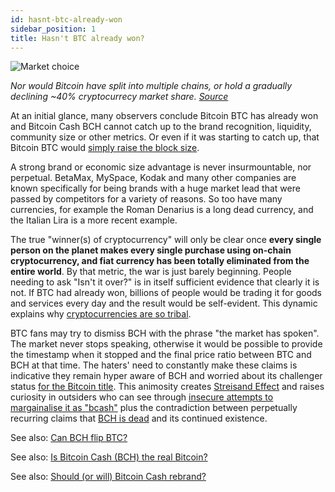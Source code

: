 ```yaml
---
id: hasnt-btc-already-won
sidebar_position: 1
title: Hasn't BTC already won?
---
```



<img src={marketChoice} alt="Market choice" />

_Nor would Bitcoin have split into multiple chains, or hold a gradually declining ~40% cryptocurrecy market share. [Source](https://twitter.com/MarcFalzon/status/1635442319120908291)_

At an initial glance, many observers conclude Bitcoin BTC has already won and Bitcoin Cash BCH cannot catch up to the brand recognition, liquidity, community size or other metrics. Or even if it was starting to catch up, that Bitcoin BTC would [simply raise the block size](/faqs/BCH-vs-BTC/what-if-btc-raises-block-size).

A strong brand or economic size advantage is never insurmountable, nor perpetual. BetaMax, MySpace, Kodak and many other companies are known specifically for being brands with a huge market lead that were passed by competitors for a variety of reasons. So too have many currencies, for example the Roman Denarius is a long dead currency, and the Italian Lira is a more recent example.

The true "winner(s) of cryptocurrency" will only be clear once **every single person on the planet makes every single purchase using on-chain cryptocurrency, and fiat currency has been totally eliminated from the entire world**. By that metric, the war is just barely beginning. People needing to ask "Isn't it over?" is in itself sufficient evidence that clearly it is not. If BTC had already won, billions of people would be trading it for goods and services every day and the result would be self-evident. This dynamic explains why [cryptocurrencies are so tribal](/faqs/Cryptocurrency/why-are-cryptocurrencies-tribal).

BTC fans may try to dismiss BCH with the phrase "the market has spoken". The market never stops speaking, otherwise it would be possible to provide the timestamp when it stopped and the final price ratio between BTC and BCH at that time. The haters' need to constantly make these claims is indicative they remain hyper aware of BCH and worried about its challenger status [for the Bitcoin title](/faqs/BCH-vs-BTC/is-bch-the-real-bitcoin). This animosity creates [Streisand Effect](https://en.wikipedia.org/wiki/Streisand_effect) and raises curiosity in outsiders who can see through [insecure attempts to margainalise it as "bcash"](/faqs/Other/whats-with-the-name-bcash) plus the contradiction between perpetually recurring claims that [BCH is dead](/faqs/Other/is-bitcoin-cash-dead) and its continued existence.

See also: [Can BCH flip BTC?](/faqs/BCH-vs-BTC/can-bch-flip-btc)

See also: [Is Bitcoin Cash (BCH) the real Bitcoin?](/faqs/BCH-vs-BTC/is-bch-the-real-bitcoin)

See also: [Should (or will) Bitcoin Cash rebrand?](/faqs/BCH/will-bitcoin-cash-rebrand)
